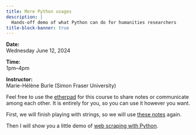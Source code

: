 ```yaml
---
title: More Python usages
description: |
  Hands-off demo of what Python can do for humanities researchers
title-block-banner: true
---
```


:::{.topdef}

**Date:** \
Wednesday June 12, 2024

**Time:** \
1pm–4pm

**Instructor:** \
Marie-Hélène Burle (Simon Fraser University)

:::

:::{.note}

Feel free to use the [etherpad](https://etherpad.wikimedia.org/p/dhsi24) for this course to share notes or communicate among each other. It is entirely for you, so you can use it however you want.

:::

First, we will finish playing with strings, so we will use [these notes](https://mint.westdri.ca/python/intro_text) again.

Then I will show you a little demo of [web scraping with Python](https://mint.westdri.ca/python/ws_webscraping).
